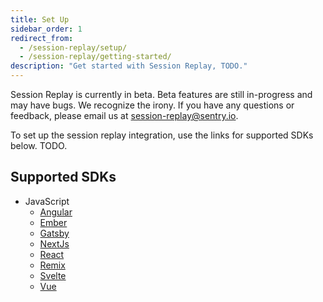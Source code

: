 ```yaml
---
title: Set Up
sidebar_order: 1
redirect_from:
  - /session-replay/setup/
  - /session-replay/getting-started/
description: "Get started with Session Replay, TODO."
---
```


<Note>

Session Replay is currently in beta. Beta features are still in-progress and may have bugs. We recognize the irony. If you have any questions or feedback, please email us at [session-replay@sentry.io](mailto:session-replay@sentry.io).

</Note>

To set up the session replay integration, use the links for supported SDKs below. TODO.

## Supported SDKs

- JavaScript
  - [Angular](/platforms/angular/session-replay/)
  - [Ember](/platforms/ember/session-replay/)
  - [Gatsby](/platforms/gatsby/session-replay/)
  - [NextJs](/platforms/nextjs/session-replay/)
  - [React](/platforms/react/session-replay/)
  - [Remix](/platforms/remix/session-replay/)
  - [Svelte](/platforms/svelte/session-replay/)
  - [Vue](/platforms/vue/session-replay/)

